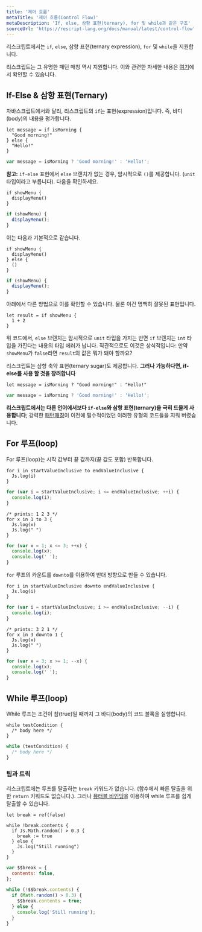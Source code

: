 ```yaml
---
title: '제어 흐름'
metaTitle: '제어 흐름(Control Flow)'
metaDescription: 'If, else, 삼항 표현(ternary), for 및 while과 같은 구조'
sourceUrl: 'https://rescript-lang.org/docs/manual/latest/control-flow'
---
```


리스크립트에서는 `if`, `else`, 삼항 표현(ternary expression), `for` 및 `while`을 지원합니다.

리스크립트는 그 유명한 패턴 매칭 역시 지원합니다. 이와 관련한 자세한 내용은 [여기](15-Pattern-Matching-Destructuring)에서 확인할 수 있습니다.

## If-Else & 삼항 표현(Ternary)

자바스크립트에서와 달리, 리스크립트의 `if`는 표현(expression)입니다. 즉, 바디(body)의 내용을 평가합니다.

```reason
let message = if isMorning {
  "Good morning!"
} else {
  "Hello!"
}
```

```js
var message = isMorning ? 'Good morning!' : 'Hello!';
```

**참고:** `if-else` 표현에서 `else` 브랜치가 없는 경우, 암시적으로 `()`를 제공합니다. (`unit` 타입이라고 부릅니다). 다음을 확인하세요.

```reason
if showMenu {
  displayMenu()
}
```

```js
if (showMenu) {
  displayMenu();
}
```

이는 다음과 기본적으로 같습니다.

```reason
if showMenu {
  displayMenu()
} else {
  ()
}
```

```js
if (showMenu) {
  displayMenu();
}
```

아래에서 다른 방법으로 이를 확인할 수 있습니다. 물론 이건 명백히 잘못된 표현입니다.

```reason
let result = if showMenu {
  1 + 2
}
```

위 코드에서, `else` 브랜치는 암시적으로 `unit` 타입을 가지는 반면 `if` 브랜치는 `int` 타입을 가진다는 내용의 타입 에러가 납니다. 직관적으로도 이것은 상식적입니다: 만약 `showMenu`가 `false`라면 `result`의 값은 뭐가 돼야 할까요?

리스크립트는 삼항 축약 표현(ternary sugar)도 제공합니다. **그러나 가능하다면, if-else를 사용 할 것을 장려합니다**

```reason
let message = isMorning ? "Good morning!" : "Hello!"
```

```js
var message = isMorning ? 'Good morning!' : 'Hello!';
```

**리스크립트에서는 다른 언어에서보다 `if-else`와 삼항 표현(ternary)을 극히 드물게 사용합니다**; 강력한 [패턴매칭](15-Pattern-Matching-Destructuring)이 이전에 필수적이었던 이러한 유형의 코드들을 지워 버렸습니다.

## For 루프(loop)

For 루프(loop)는 시작 값부터 끝 값까지(끝 값도 포함) 반복합니다.

```reason
for i in startValueInclusive to endValueInclusive {
  Js.log(i)
}
```

```js
for (var i = startValueInclusive; i <= endValueInclusive; ++i) {
  console.log(i);
}
```

```reason example
/* prints: 1 2 3 */
for x in 1 to 3 {
  Js.log(x)
  Js.log(" ")
}
```

```js
for (var x = 1; x <= 3; ++x) {
  console.log(x);
  console.log(' ');
}
```

`for` 루프의 카운트를 `downto`를 이용하여 반대 방향으로 만들 수 있습니다.

```reason
for i in startValueInclusive downto endValueInclusive {
  Js.log(i)
}
```

```js
for (var i = startValueInclusive; i >= endValueInclusive; --i) {
  console.log(i);
}
```

```reason example
/* prints: 3 2 1 */
for x in 3 downto 1 {
  Js.log(x)
  Js.log(" ")
}
```

```js
for (var x = 3; x >= 1; --x) {
  console.log(x);
  console.log(' ');
}
```

## While 루프(loop)

While 루프는 조건이 참(true)일 때까지 그 바디(body)의 코드 블록을 실행합니다.

```reason
while testCondition {
  /* body here */
}
```

```js
while (testCondition) {
  /* body here */
}
```

### 팁과 트릭

리스크립트에는 루프를 탈출하는 `break` 키워드가 없습니다. (함수에서 빠른 탈출을 위한 `return` 키워드도 없습니다.). 그러나 [뮤터블 바인딩](16-Mutation)을 이용하여 while 루프를 쉽게 탈출할 수 있습니다.

```reason example
let break = ref(false)

while !break.contents {
  if Js.Math.random() > 0.3 {
    break := true
  } else {
    Js.log("Still running")
  }
}
```

```js
var $$break = {
  contents: false,
};

while (!$$break.contents) {
  if (Math.random() > 0.3) {
    $$break.contents = true;
  } else {
    console.log('Still running');
  }
}
```
